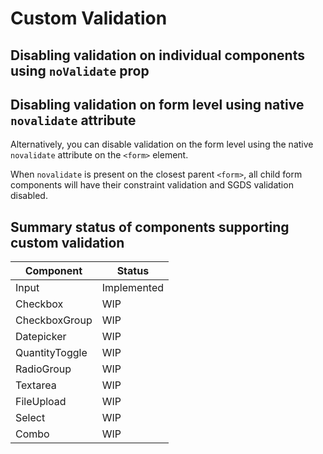 
<Meta title="Form/Custom Validation" />

# Custom Validation

## Disabling validation on individual components using `noValidate` prop

<Canvas of={CustomValidationStories.DisableThroughInput}>
  <Story of={CustomValidationStories.DisableThroughInput} />
</Canvas>

## Disabling validation on form level using native `novalidate` attribute

Alternatively, you can disable validation on the form level using the native `novalidate` attribute on the `<form>` element.

When `novalidate` is present on the closest parent `<form>`, all child form components will have their constraint validation and SGDS validation disabled.

<Canvas of={CustomValidationStories.DisableThroughForm}>
  <Story of={CustomValidationStories.DisableThroughForm} />
</Canvas>

## Summary status of components supporting custom validation

| **Component**  | **Status**  |
| -------------- | ----------- |
| Input          | Implemented |
| Checkbox       | WIP         |
| CheckboxGroup  | WIP         |
| Datepicker     | WIP         |
| QuantityToggle | WIP         |
| RadioGroup     | WIP         |
| Textarea       | WIP         |
| FileUpload     | WIP         |
| Select         | WIP         |
| Combo          | WIP         |
